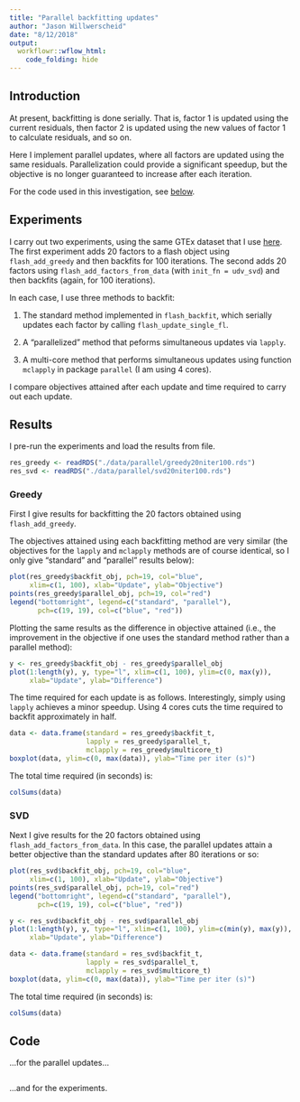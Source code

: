 ```yaml
---
title: "Parallel backfitting updates"
author: "Jason Willwerscheid"
date: "8/12/2018"
output: 
  workflowr::wflow_html:
    code_folding: hide
---
```


## Introduction

At present, backfitting is done serially. That is, factor 1 is updated using the current residuals, then factor 2 is updated using the new values of factor 1 to calculate residuals, and so on.

Here I implement parallel updates, where all factors are updated using the same residuals. Parallelization could provide a significant speedup, but the objective is no longer guaranteed to increase after each iteration.

For the code used in this investigation, see [below](#code).


## Experiments

I carry out two experiments, using the same GTEx dataset that I use [here](https://willwerscheid.github.io/MASHvFLASH/MASHvFLASHgtex.html). The first experiment adds 20 factors to a flash object using `flash_add_greedy` and then backfits for 100 iterations. The second adds 20 factors using `flash_add_factors_from_data` (with `init_fn = udv_svd`) and then backfits (again, for 100 iterations).

In each case, I use three methods to backfit:

1. The standard method implemented in `flash_backfit`, which serially updates each factor by calling `flash_update_single_fl`.

2. A "parallelized" method that peforms simultaneous updates via `lapply`.

3. A multi-core method that performs simultaneous updates using function `mclapply` in package `parallel` (I am using 4 cores).

I compare objectives attained after each update and time required to carry out each update.


## Results

I pre-run the experiments and load the results from file.

```r
res_greedy <- readRDS("./data/parallel/greedy20niter100.rds")
res_svd <- readRDS("./data/parallel/svd20niter100.rds")
```

### Greedy

First I give results for backfitting the 20 factors obtained using `flash_add_greedy`.

The objectives attained using each backfitting method are very similar (the objectives for the `lapply` and `mclapply` methods are of course identical, so I only give "standard" and "parallel" results below):

```r
plot(res_greedy$backfit_obj, pch=19, col="blue",
     xlim=c(1, 100), xlab="Update", ylab="Objective")
points(res_greedy$parallel_obj, pch=19, col="red")
legend("bottomright", legend=c("standard", "parallel"), 
       pch=c(19, 19), col=c("blue", "red"))
```

Plotting the same results as the difference in objective attained (i.e., the improvement in the objective if one uses the standard method rather than a parallel method):

```r
y <- res_greedy$backfit_obj - res_greedy$parallel_obj
plot(1:length(y), y, type="l", xlim=c(1, 100), ylim=c(0, max(y)),
     xlab="Update", ylab="Difference")
```

The time required for each update is as follows. Interestingly, simply using `lapply` achieves a minor speedup. Using 4 cores cuts the time required to backfit approximately in half.

```r
data <- data.frame(standard = res_greedy$backfit_t, 
                   lapply = res_greedy$parallel_t, 
                   mclapply = res_greedy$multicore_t)
boxplot(data, ylim=c(0, max(data)), ylab="Time per iter (s)")
```

The total time required (in seconds) is:

```r
colSums(data)
```

### SVD

Next I give results for the 20 factors obtained using `flash_add_factors_from_data`. In this case, the parallel updates attain a better objective than the standard updates after 80 iterations or so:

```r
plot(res_svd$backfit_obj, pch=19, col="blue",
     xlim=c(1, 100), xlab="Update", ylab="Objective")
points(res_svd$parallel_obj, pch=19, col="red")
legend("bottomright", legend=c("standard", "parallel"), 
       pch=c(19, 19), col=c("blue", "red"))
```

```r
y <- res_svd$backfit_obj - res_svd$parallel_obj
plot(1:length(y), y, type="l", xlim=c(1, 100), ylim=c(min(y), max(y)),
     xlab="Update", ylab="Difference")
```


```r
data <- data.frame(standard = res_svd$backfit_t, 
                   lapply = res_svd$parallel_t, 
                   mclapply = res_svd$multicore_t)
boxplot(data, ylim=c(0, max(data)), ylab="Time per iter (s)")
```

The total time required (in seconds) is:

```r
colSums(data)
```


## Code

...for the parallel updates...
```r
```

...and for the experiments. 
```r
```
